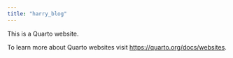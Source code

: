 ```yaml
---
title: "harry_blog"
---
```


This is a Quarto website.

To learn more about Quarto websites visit <https://quarto.org/docs/websites>.
